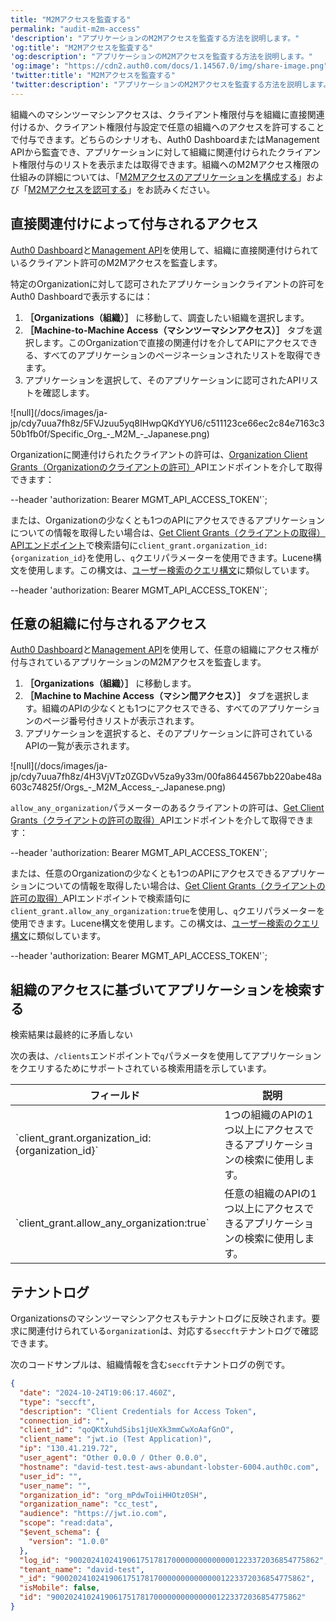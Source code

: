 ```yaml
---
title: "M2Mアクセスを監査する"
permalink: "audit-m2m-access"
'description': "アプリケーションのM2Mアクセスを監査する方法を説明します。"
'og:title': "M2Mアクセスを監査する"
'og:description': "アプリケーションのM2Mアクセスを監査する方法を説明します。"
'og:image': "https://cdn2.auth0.com/docs/1.14567.0/img/share-image.png"
'twitter:title': "M2Mアクセスを監査する"
'twitter:description': "アプリケーションのM2Mアクセスを監査する方法を説明します。"
---
```



組織へのマシンツーマシンアクセスは、クライアント権限付与を組織に直接関連付けるか、クライアント権限付与設定で任意の組織へのアクセスを許可することで付与できます。どちらのシナリオも、<Tooltip data-tooltip-id="react-containers-DefinitionTooltip-0" href="/docs/ja-jp/glossary?term=auth0-dashboard" tip="Auth0 Dashboard: サービスを構成するためのAuth0の主製品。" cta="用語集の表示">Auth0 Dashboard</Tooltip>または<Tooltip data-tooltip-id="react-containers-DefinitionTooltip-0" href="/docs/ja-jp/glossary?term=management-api" tip="Management API: 顧客が管理タスクを実行できるようにするための製品。" cta="用語集の表示">Management API</Tooltip>から監査でき、アプリケーションに対して組織に関連付けられたクライアント権限付与のリストを表示または取得できます。組織へのM2Mアクセス権限の仕組みの詳細については、「[M2Mアクセスのアプリケーションを構成する](/docs/ja-jp/manage-users/organizations/organizations-for-m2m-applications/configure-your-application-for-m2m-access)」および「[M2Mアクセスを認可する](/docs/ja-jp/manage-users/organizations/organizations-for-m2m-applications/authorize-m2m-access)」をお読みください。

## 直接関連付けによって付与されるアクセス

[Auth0 Dashboard](https://manage.auth0.com/)と[Management API](https://auth0.com/docs/api/management/v2)を使用して、組織に直接関連付けられているクライアント許可のM2Mアクセスを監査します。

<Tabs><Tab title="Auth0 Dashboard">

特定のOrganizationに対して認可されたアプリケーションクライアントの許可をAuth0 Dashboardで表示するには：

1. **［Organizations（組織）］** に移動して、調査したい組織を選択します。
2. **［Machine-to-Machine Access（マシンツーマシンアクセス）］** タブを選択します。このOrganizationで直接の関連付けを介してAPIにアクセスできる、すべてのアプリケーションのページネーションされたリストを取得できます。
3. アプリケーションを選択して、そのアプリケーションに認可されたAPIリストを確認します。

<Frame>![null](/docs/images/ja-jp/cdy7uua7fh8z/5FVJzuu5yq8IHwpQKdYYU6/c511123ce66ec2c84e7163c350b1fb0f/Specific_Org_-_M2M_-_Japanese.png)</Frame>

</Tab><Tab title="Mangement API">

Organizationに関連付けられたクライアントの許可は、[Organization Client Grants（Organizationのクライアントの許可）](/docs/ja-jp/api/management/v2/organizations/get-organization-client-grants)APIエンドポイントを介して取得できます：

  --header 'authorization: Bearer MGMT_API_ACCESS_TOKEN'`;

<AuthCodeBlock children={codeExample1} language="bash" />

または、Organizationの少なくとも1つのAPIにアクセスできるアプリケーションについての情報を取得したい場合は、[Get Client Grants（クライアントの取得）APIエンドポイント](/docs/ja-jp/api/management/v2/clients/get-clients)で検索語句に`client_grant.organization_id:{organization_id}`を使用し、`q`クエリパラメーターを使用できます。Lucene構文を使用します。この構文は、[ユーザー検索のクエリ構文](/docs/ja-jp/manage-users/user-search/user-search-query-syntax)に類似しています。

  --header 'authorization: Bearer MGMT_API_ACCESS_TOKEN'`;

<AuthCodeBlock children={codeExample2} language="bash" />

</Tab></Tabs>

## 任意の組織に付与されるアクセス

[Auth0 Dashboard](https://manage.auth0.com/)と[Management API](https://auth0.com/docs/api/management/v2)を使用して、任意の組織にアクセス権が付与されているアプリケーションのM2Mアクセスを監査します。

<Tabs><Tab title="Auth0 Dashboard">

1. **［Organizations（組織）］** に移動します。
2. **［Machine to Machine Access（マシン間アクセス）］** タブを選択します。組織のAPIの少なくとも1つにアクセスできる、すべてのアプリケーションのページ番号付きリストが表示されます。
3. アプリケーションを選択すると、そのアプリケーションに許可されているAPIの一覧が表示されます。

<Frame>![null](/docs/images/ja-jp/cdy7uua7fh8z/4H3VjVTz0ZGDvV5za9y33m/00fa8644567bb220abe48a603c74825f/Orgs_-_M2M_Access_-_Japanese.png)</Frame>

</Tab><Tab title="Mangement API">

`allow_any_organization`パラメーターのあるクライアントの許可は、[Get Client Grants（クライアントの許可の取得）](https://auth0.com/docs/api/management/v2/client-grants/get-client-grants)APIエンドポイントを介して取得できます：

  --header 'authorization: Bearer MGMT_API_ACCESS_TOKEN'`;

<AuthCodeBlock children={codeExample3} language="bash" />

または、任意のOrganizationの少なくとも1つのAPIにアクセスできるアプリケーションについての情報を取得したい場合は、[Get Client Grants（クライアントの許可の取得）](https://auth0.com/docs/api/management/v2/client-grants/get-client-grants)APIエンドポイントで検索語句に`client_grant.allow_any_organization:true`を使用し、`q`クエリパラメーターを使用できます。Lucene構文を使用します。この構文は、[ユーザー検索のクエリ構文](https://auth0.com/docs/manage-users/user-search/user-search-query-syntax)に類似しています。

  --header 'authorization: Bearer MGMT_API_ACCESS_TOKEN'`;

<AuthCodeBlock children={codeExample4} language="bash" />

</Tab></Tabs>

## 組織のアクセスに基づいてアプリケーションを検索する

<Callout icon="file-lines" color="#0EA5E9" iconType="regular">

検索結果は最終的に矛盾しない

</Callout>

次の表は、`/clients`エンドポイントで`q`パラメータを使用してアプリケーションをクエリするためにサポートされている検索用語を示しています。

<table class="table"><thead>
<tr>
<th><strong>フィールド</strong></th>
<th><strong>説明</strong></th>
</tr>
</thead>
<tbody>
<tr>
<td>`client_grant.organization_id:{organization_id}`</td>
<td>1つの組織のAPIの1つ以上にアクセスできるアプリケーションの検索に使用します。</td>
</tr>
<tr>
<td>`client_grant.allow_any_organization:true`</td>
<td>任意の組織のAPIの1つ以上にアクセスできるアプリケーションの検索に使用します。</td>
</tr>
</tbody>
</table>

## テナントログ

Organizationsのマシンツーマシンアクセスもテナントログに反映されます。要求に関連付けられている`organization`は、対応する`seccft`テナントログで確認できます。

次のコードサンプルは、組織情報を含む`seccft`テナントログの例です。

```json lines
{
  "date": "2024-10-24T19:06:17.460Z",
  "type": "seccft",
  "description": "Client Credentials for Access Token",
  "connection_id": "",
  "client_id": "qoQKtXuhdSibs1jUeXk3mmCwXoAafGnO",
  "client_name": "jwt.io (Test Application)",
  "ip": "130.41.219.72",
  "user_agent": "Other 0.0.0 / Other 0.0.0",
  "hostname": "david-test.test-aws-abundant-lobster-6004.auth0c.com",
  "user_id": "",
  "user_name": "",
  "organization_id": "org_mPdwToiiHHOtz0SH",
  "organization_name": "cc_test",
  "audience": "https://jwt.io.com",
  "scope": "read:data",
  "$event_schema": {
    "version": "1.0.0"
  },
  "log_id": "90020241024190617517817000000000000001223372036854775862",
  "tenant_name": "david-test",
  "_id": "90020241024190617517817000000000000001223372036854775862",
  "isMobile": false,
  "id": "90020241024190617517817000000000000001223372036854775862"
}
```

